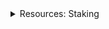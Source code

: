<div class="stub">
<details><summary>Resources: Staking</summary>

This section is part of a series on the topic of *Staking*.

Docs:
- [Intro to staking on Vega](/concepts/vega-chain/proof-of-stake.md#staking-on-vega)
- [Tutorial: Stake via APIs and smart contracts](/tutorials/assets-tokens/staking-tokens.md)

Tools:
- [Associate tokens, nominate validators on the governance dApp ↗](https://governance.vega.xyz)

</details>
</div>